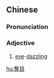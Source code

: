 {{also|夺目}}
==Chinese==
{{zh-forms|s=夺目}}

===Pronunciation===
{{zh-pron
|m=duómù
|c=dyut6 muk6
|mn=toa̍t-bo̍k
|cat=a
}}

===Adjective===
{{zh-adj}}

# {{lb|zh|literary}} [[eye]]-[[dazzling]]

[[hu:奪目]]